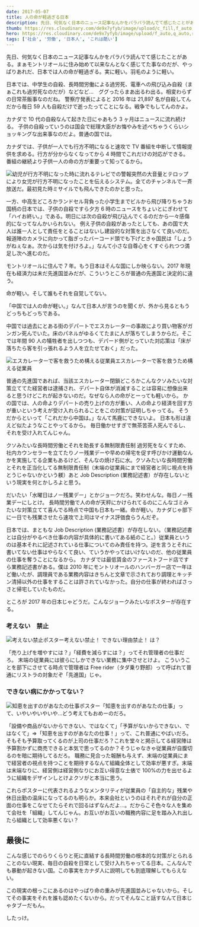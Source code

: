 ```yaml
---
date: 2017-05-07
title: 人の命が軽過ぎる日本
description: 先日、何気なく日本のニュース記事なんかをパラパラ読んでて感じたことがある。まぁモントリオールに住み始めて以来なんとなく感じてた事なのだが、やっぱりあれだ、日本では人の命が軽過ぎる。実に軽い。羽毛のように軽い。
thumb: https://res.cloudinary.com/de9x7yfyb/image/upload/c_fill,f_auto,h_120,q_auto,r_6,w_120/v1637734526/qc3/posts/japan/japan_ftjimf.jpg
hero: https://res.cloudinary.com/de9x7yfyb/image/upload/f_auto,q_auto,r_6,w_680/v1637734526/qc3/posts/japan/japan_ftjimf.jpg
tags: ['社会', '労働', '日本人', 'これは酷い']
---
```


先日、何気なく日本のニュース記事なんかをパラパラ読んでて感じたことがある。まぁモントリオールに住み始めて以来なんとなく感じてた事なのだが、やっぱりあれだ、日本では人の命が軽過ぎる。実に軽い。羽毛のように軽い。

日本では、中学生の自殺、長時間労働による過労死、電車への飛び込み自殺（まぁこれも過労死なのだが）などなど…　ググったらまあ出るわ出る。相変わらずの日常茶飯事なのだね。
警察庁発表によると 2016 年は 21,897 名が自殺してんだから毎日 59 人も自殺だけで逝ったってことになる。戦争でもしてんのかよ。

カナダで 10 代の自殺なんて起きた日にゃあもう 3 ヶ月はニュースに流れ続ける。
子供の自殺っていうのは国会で総理大臣がお悔やみを述べちゃうくらいショッキングな出来事なのだよ。普通の国では。

カナダでは、子供が一人でも行方不明になると速攻で TV 番組を中断して情報提供を求める。行方が分からなくなってから 4 時間でこれだけの対応ができる。番組の継続より子供一人の命の方が重要って知ってるから。

![幼児が行方不明になった時に流れるテレビでの警報](https://res.cloudinary.com/de9x7yfyb/image/upload/f_auto,q_auto,r_6,w_680/v1637734525/qc3/posts/japan/japan01_lmoaad.jpg)突然の大音量とテロップにより女児が行方不明になったことを伝えるシステム。全てのチャンネルで一斉放送だ。最初見た時ミサイルでも飛んできたのかと思った。

一方、中高生どころかランドセル背負った小学生までビルから飛び降りちゃうお国柄の日本では、子供の自殺ですら夕方 6 時のニュースをちょいとにぎわせて「ハイお終い。」である。明日には次の自殺が飛び込んでくるのだから一々感傷的になってなんかいられない。
例え子供の自殺があったとしても、あの国で大人は誰一人として責任をとることはないし建設的な対策を出さなくて良いのだ。報道陣のカメラに向かって脂ぎったバーコード頭でも下げときゃ国民は「しょうがねぇなぁ。次からは気を付けろよ。」なんて小さな自尊心をくすぐられつつ満足し次へ進むのだ。

モントリオールに住んで 7 年。もう日本はそんな国にしか映らない。2017 年現在も経済力は未だ先進国並みだが、こういうところが普通の先進国と決定的に違う。

命が軽い。そして誰もそれを自覚してない。

「中国では人の命が軽い。」なんて日本人が言うのを聞くが、外から見るともうどっちもどっちである。

中国では過去にとある街のデパートでエスカレーターの事故により買い物客がガンガン死んでいた。床のパネルがゆるくてたまに人が落ちてしまうからだ。そこでは年間 90 人の犠牲者を出しつつも、デパード側がとっていた対応策は「床が落ちたら客を引っ張れるよう人を立たせておく」だった。

![エスカレーターで客を救うため構える従業員](https://res.cloudinary.com/de9x7yfyb/image/upload/f_auto,q_auto,r_6,w_680/v1637734526/qc3/posts/japan/japan02_ix2juy.jpg)エスカレーターで客を救うため構える従業員

普通の先進国であれば、当該エスカレーター閉鎖どころかこんなクソみたいな対策立ててた経営者は逮捕され、デパート自体が消滅することは容易に想像出来ると思うけどこれが起きないのだ。なぜなら人の命がとーっても軽いから。
かの国では、人の命よりデパートの売り上げの方が重い、人の命より経済を回す方が重いという考えが受け入れられることをこの対策が証明しちゃってる。
そうだからといって「これだから中国は。」なんて馬鹿にできないよ。
日本も形は違えど似たようなことやってるから。
毎日働かせすぎで無茶苦茶人死んでるし、それを受け入れてんじゃん。

クソみたいな長時間労働とそれを助長する無制限責任制
過労死をなくすため、社内カウンセラーを立てたりノー残業デーや早めの帰宅を促す呼びかけ運動なんかを実施してる企業もあるけど、そんなの焼け石に水。クソみたいな長時間労働とそれを正当化してる無制限責任制（末端の従業員にまで経営者と同じ視点を持とうじゃないかという躾）あと Job Description (業務記述書）が存在しないという現実を何とかしろよと思う。

だいたい「水曜日はノー残業デー」とかジョークだろ。笑わせんな。毎日ノー残業デーにしとけ。
長時間労働で人の命が天秤にかけられてるのにこんなゴミみたいな対策立てて喜んでる時点で中国も日本も一緒。命が軽い。カナダじゃ部下に一日でも残業させたら速攻で上司はマイナス評価食らうんだぞ。

日本では、まともな Job Description (業務記述書）が存在しない。（業務記述書とは自分がやるべき仕事の内容が具体的に書いてある紙のこと。）従業員というのは基本それに記述されている仕事についてのみ責任を持つ。逆を言うとそれに書いてない仕事はやらなくて良い、ていうかやってはいけないのだ、他の従業員の仕事を奪うことになるから。
カナダでは最低賃金のファーストフード店ですら業務記述書がある。僕は 2010 年にモントリオールのハンバーガー店で一年ほど働いたが、調理員である業務内容はきちんと文章で示されており調理とキッチン清掃以外の仕事をすることは許されていなかった。自分の仕事が終わればさっさと帰宅していたものだ。

ところが 2017 年の日本じゃどうだ。こんなジョークみたいなポスターが存在する。

### 考えない　禁止

![考えない禁止ポスター](https://res.cloudinary.com/de9x7yfyb/image/upload/f_auto,q_auto,r_6,w_680/v1637734526/qc3/posts/japan/japan03_olzpix.jpg)考えない禁止！
できない理由禁止！ は？

「売り上げを増やすには？」「経費を減らすには？」ってそれ管理者の仕事だろ。
末端の従業員には彼らにしかできない業務に集中させとけよ。
こういうことを部下にさせてる時点で管理者は Free rider（タダ乗り野郎）って呼ばれて普通にリストラの対象だぞ「先進国」じゃ。

### できない病にかかってない？

![知恵を出すのがあなたの仕事ポスター](https://res.cloudinary.com/de9x7yfyb/image/upload/f_auto,q_auto,r_6,w_680/v1637734525/qc3/posts/japan/japan04_ywuxv4.jpg)「知恵を出すのがあなたの仕事」って、いやいやいやいや…どう考えてもおめーのだろ。

「設備や商品がないからできない、ではなくて」「予算がないからできない、ではなくて」=>「知恵を出すのがあなたの仕事！」って、これ普通にやばいだろ。そもそも予算取ってくるのが上司の仕事だろ？これを堂々と掲示してる経営陣は予算割かずに商売できると本気で思ってるのか？そうじゃなきゃ従業員が自腹切るのを暗に期待してるだろ。
職務に見合った報酬も与えず、末端の従業員にまで経営者の視点を持つことを期待するなんて組織全体として効率が悪すぎ。末端は末端なりに、経営側は経営側なりにお互い得意な土俵で 100%の力を出せるように組織をデザインしとけよクソがと本当に思う。

これらポスターに代表されるようなメンタリティが従業員の「自主的な」残業や休日出勤の温床になってるのも明らか。本来会社というのはそれぞれが自分の正面の仕事をこなせてたらそれで回るはずなんだよ…。だからこそ色々な人を集めて会社を「組織」してんじゃん。お互いがお互いの職務内容に足を踏み入れ出したら組織として効率悪くない？

## 最後に

こんな感じでのらりくらりと死に直結する長時間労働の根本的な対策がとられることのない現実、毎日の自殺を日常として受け入れちゃってる日本。こんなんでも暴動が起きない国。この事実をカナダ人に説明しても到底理解してもらえない。

この現実の根っこにあるのはやっぱり命の重みが先進国並みじゃないから。そしてその事実をそれを誰も認めたくないから。だってそんなこと話すなんて日本じゃタブーだもん。

したっけ。
